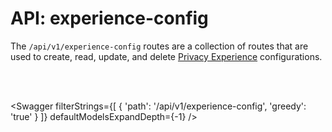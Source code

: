 

# API: experience-config

The `/api/v1/experience-config` routes are a collection of routes that are used to create, read, update, and delete [Privacy Experience](/docs/docs/tutorials/consent-management-fundamentals/consent-management-privacy-experiences) configurations.

<br></br>

<Swagger 
    filterStrings={[
        {
            'path': '/api/v1/experience-config',
            'greedy': 'true'
        }
    ]} 
    defaultModelsExpandDepth={-1}
/>
